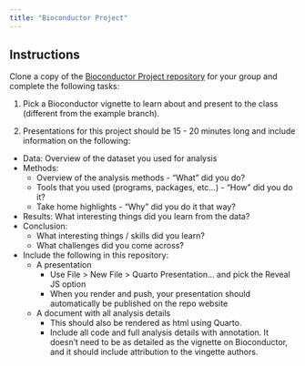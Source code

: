 ```yaml
---
title: "Bioconductor Project"
---
```


<!--
# insert into Blackboard assignment with:
<iframe width="450" height="500" src="https://bifx552-24.github.io/CourseInfo/standalone/hw/E02project.html" title="Bioconductor Project"></iframe>

Due Date: Dec 3 @ end of day
Points: 100
Display after: Nov 19 @ 5 PM
Group Assignment
Include all branches
-->

## Instructions

Clone a copy of the [Bioconductor Project repository](https://classroom.github.com/a/b6JYQKiL) for your group and complete the following tasks:

1. Pick a Bioconductor vignette to learn about and present to the class (different from the example branch).

2. Presentations for this project should be 15 - 20 minutes long and include information on the following:

* Data: Overview of the dataset you used for analysis
* Methods:
  * Overview of the analysis methods - "What" did you do?
  * Tools that you used (programs, packages, etc...) - "How" did you do it?
  * Take home highlights - "Why" did you do it that way?
* Results: What interesting things did you learn from the data?
* Conclusion:
  * What interesting things / skills did you learn?
  * What challenges did you come across?
* Include the following in this repository:
  * A presentation
    * Use File > New File > Quarto Presentation... and pick the Reveal JS option
    * When you render and push, your presentation should automatically be published on the repo website
  * A document with all analysis details
    * This should also be rendered as html using Quarto.
    * Include all code and full analysis details with annotation. It doesn't need to be as detailed as the vignette on Bioconductor, and it should include attribution to the vingette authors.
